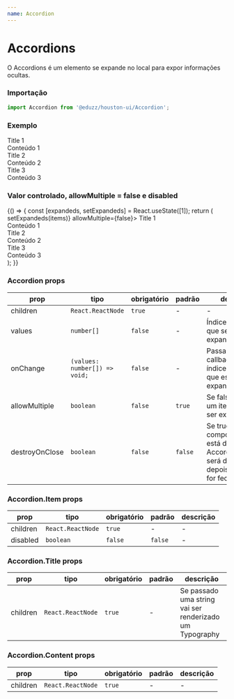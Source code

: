 ```yaml
---
name: Accordion
---
```




# Accordions

O Accordions é um elemento se expande no local para expor informações ocultas.

### Importação

```js
import Accordion from '@eduzz/houston-ui/Accordion';
```

### Exemplo

<Playground>
  <Accordion>
    <Accordion.Item>
      <Accordion.Title>Title 1</Accordion.Title>
      <Accordion.Content>
        <div>Conteúdo 1</div>
      </Accordion.Content>
    </Accordion.Item>
    <Accordion.Item>
      <Accordion.Title>Title 2</Accordion.Title>
      <Accordion.Content>
        <div>Conteúdo 2</div>
      </Accordion.Content>
    </Accordion.Item>
    <Accordion.Item>
      <Accordion.Title>Title 3</Accordion.Title>
      <Accordion.Content>
        <div>Conteúdo 3</div>
      </Accordion.Content>
    </Accordion.Item>
  </Accordion>
</Playground>

### Valor controlado, allowMultiple = false e disabled

<Playground>
  {() => {
    const [expandeds, setExpandeds] = React.useState([1]);
    return (
      <Accordion values={expandeds} onChange={items => setExpandeds(items)} allowMultiple={false}>
        <Accordion.Item>
          <Accordion.Title>Title 1</Accordion.Title>
          <Accordion.Content>
            <div>Conteúdo 1</div>
          </Accordion.Content>
        </Accordion.Item>
        <Accordion.Item>
          <Accordion.Title>Title 2</Accordion.Title>
          <Accordion.Content>
            <div>Conteúdo 2</div>
          </Accordion.Content>
        </Accordion.Item>
        <Accordion.Item disabled>
          <Accordion.Title>Title 3</Accordion.Title>
          <Accordion.Content>
            <div>Conteúdo 3</div>
          </Accordion.Content>
        </Accordion.Item>
      </Accordion>
    );
  }}
</Playground>

### Accordion props

| prop           | tipo                          | obrigatório | padrão  | descrição                                                                                               |
| -------------- | ----------------------------- | ----------- | ------- | ------------------------------------------------------------------------------------------------------- |
| children       | `React.ReactNode`             | `true`      | -       | -                                                                                                       |
| values         | `number[]`                    | `false`     | -       | Índices dos items que serão expandidos                                                                  |
| onChange       | `(values: number[]) => void;` | `false`     | -       | Passa pelo callback os índices dos items que estão expandidos                                           |
| allowMultiple  | `boolean`                     | `false`     | `true`  | Se false apenas um item poderá ser expandido                                                            |
| destroyOnClose | `boolean`                     | `false`     | `false` | Se true o componente que está dentro do Accordion.Content será desmontado depois que o item for fechado |

### Accordion.Item props

| prop     | tipo              | obrigatório | padrão  | descrição |
| -------- | ----------------- | ----------- | ------- | --------- |
| children | `React.ReactNode` | `true`      | -       | -         |
| disabled | `boolean`         | `false`     | `false` | -         |

### Accordion.Title props

| prop     | tipo              | obrigatório | padrão | descrição                                               |
| -------- | ----------------- | ----------- | ------ | ------------------------------------------------------- |
| children | `React.ReactNode` | `true`      | -      | Se passado uma string vai ser renderizado um Typography |

### Accordion.Content props

| prop     | tipo              | obrigatório | padrão | descrição |
| -------- | ----------------- | ----------- | ------ | --------- |
| children | `React.ReactNode` | `true`      | -      | -         |
